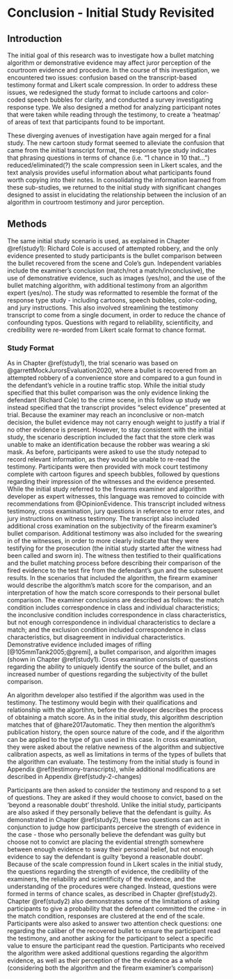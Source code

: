 # Conclusion - Initial Study Revisited {#finalstudy}

## Introduction

The initial goal of this research was to investigate how a bullet matching algorithm or demonstrative evidence may affect juror perception of the courtroom evidence and procedure.
In the course of this investigation, we encountered two issues: confusion based on the transcript-based testimony format and Likert scale compression.
In order to address these issues, we redesigned the study format to include cartoons and color-coded speech bubbles for clarity, and conducted a survey investigating response type.
We also designed a method for analyzing participant notes that were taken while reading through the testimony, to create a 'heatmap' of areas of text that participants found to be important.

These diverging avenues of investigation have again merged for a final study.
The new cartoon study format seemed to alleviate the confusion that came from the initial transcript format, the response type study indicates that phrasing questions in terms of chance (i.e. "1 chance in 10 that...") reduced/eliminated(?) the scale compression seen in Likert scales, and the text analysis provides useful information about what participants found worth copying into their notes.
In consolidating the information learned from these sub-studies, we returned to the initial study with significant changes designed to assist in elucidating the relationship between the inclusion of an algorithm in courtroom testimony and juror perception.

## Methods

The same initial study scenario is used, as explained in Chapter \@ref(study1): Richard Cole is accused of attempted robbery, and the only evidence presented to study participants is the bullet comparison between the bullet recovered from the scene and Cole's gun.
Independent variables include the examiner's conclusion (match/not a match/inconclusive), the use of demonstrative evidence, such as images (yes/no), and the use of the bullet matching algorithm, with additional testimony from an algorithm expert (yes/no).
The study was reformatted to resemble the format of the response type study - including cartoons, speech bubbles, color-coding, and jury instructions.
This also involved streamlining the testimony transcript to come from a single document, in order to reduce the chance of confounding typos.
Questions with regard to reliability, scientificity, and credibility were re-worded from Likert scale format to chance format.

### Study Format

As in Chapter \@ref(study1), the trial scenario was based on @garrettMockJurorsEvaluation2020, where a bullet is recovered from an attempted robbery of a convenience store and compared to a gun found in the defendant's vehicle in a routine traffic stop.
While the initial study specified that this bullet comparison was the only evidence linking the defendant (Richard Cole) to the crime scene, in this follow up study we instead specified that the transcript provides "select evidence" presented at trial.
Because the examiner may reach an inconclusive or non-match decision, the bullet evidence may not carry enough weight to justify a trial if no other evidence is present.
However, to stay consistent with the initial study, the scenario description included the fact that the store clerk was unable to make an identification because the robber was wearing a ski mask.
As before, participants were asked to use the study notepad to record relevant information, as they would be unable to re-read the testimony.
Participants were then provided with mock court testimony complete with cartoon figures and speech bubbles, followed by questions regarding their impression of the witnesses and the evidence presented.
While the initial study referred to the firearms examiner and algorithm developer as expert witnesses, this language was removed to coincide with recommendations from @OpinionEvidence.
This transcript included witness testimony, cross examination, jury questions in reference to error rates, and jury instructions on witness testimony.
The transcript also included additional cross examination on the subjectivity of the firearm examiner's bullet comparison.
Additional testimony was also included for the swearing in of the witnesses, in order to more clearly indicate that they were testifying for the prosecution (the initial study started after the witness had been called and sworn in).
The witness then testified to their qualifications and the bullet matching process before describing their comparison of the fired evidence to the test fire from the defendant's gun and the subsequent results.
In the scenarios that included the algorithm, the firearm examiner would describe the algorithm's match score for the comparison, and an interpretation of how the match score corresponds to their personal bullet comparison.
The examiner conclusions are described as follows: the match condition includes correspondence in class and individual characteristics; the inconclusive condition includes correspondence in class characteristics, but not enough correspondence in individual characteristics to declare a match; and the exclusion condition included correspondence in class characteristics, but disagreement in individual characteristics.
Demonstrative evidence included images of rifling [@105mmTank2005;@gremi], a bullet comparison, and algorithm images (shown in Chapter \@ref(study1). 
Cross examination consists of questions regarding the ability to uniquely identify the source of the bullet, and an increased number of questions regarding the subjectivity of the bullet comparison.

An algorithm developer also testified if the algorithm was used in the testimony.
The testimony would begin with their qualifications and relationship with the algortihm, before the developer describes the process of obtaining a match score.
As in the initial study, this algorithm description matches that of @hare2017automatic.
They then mention the algorithm's publication history, the open source nature of the code, and if the algorithm can be applied to the type of gun used in this case.
In cross examination, they were asked about the relative newness of the algorithm and subjective calibration aspects, as well as limitations in terms of the types of bullets that the algorithm can evaluate.
The testimony from the initial study is found in Appendix \@ref(testimony-transcripts), while additional modifications are described in Appendix \@ref(study-2-changes)

Participants are then asked to consider the testimony and respond to a set of questions.
They are asked if they would choose to convict, based on the 'beyond a reasonable doubt' threshold.
Unlike the initial study, participants are also asked if they personally believe that the defendant is guilty.
As demonstrated in Chapter \@ref(study2), these two questions can act in conjunction to judge how participants perceive the strength of evidence in the case - those who personally believe the defendant was guilty but choose not to convict are placing the evidential strength somewhere between enough evidence to sway their personal belief, but not enough evidence to say the defendant is guilty 'beyond a reasonable doubt'.
Because of the scale compression found in Likert scales in the initial study, the questions regarding the strength of evidence, the credibility of the examiners, the reliability and scientificity of the evidence, and the understanding of the procedures were changed.
Instead, questions were formed in terms of chance scales, as described in Chapter \@ref(study2). 
<!-- **[TO BE DEVELOPED]**. -->
Chapter \@ref(study2) also demonstrates some of the limitations of asking participants to give a probability that the defendant committed the crime - in the match condition, responses are clustered at the end of the scale. 
<!-- **[LOOK INTO A WAY TO CHANGE THE SCALING ON THE SLIDER?]** -->
Participants were also asked to answer two attention check questions: one regarding the caliber of the recovered bullet to ensure the participant read the testimony, and another asking for the participant to select a specific value to ensure the participant read the question.
Participants who received the algorithm were asked additional questions regarding the algorithm evidence, as well as their perception of the the evidence as a whole (considering both the algorithm and the firearm examiner's comparison)



<!-- ### Prolific -->

<!-- Participants were recruited using Prolific, an online survey-taking website.  -->
<!-- \authorcol{From the Prolific website, participants were directed to a link containing our survey, created using RShiny.} -->
<!-- We selected options to recruit a representative sample of individuals located in the United States, and asked that participants self-screen for jury eligibility before completing the survey.  -->
<!-- Jury eligibility was defined as US citizens over the age of majority in their state who had not been convicted of a felony, were not active law enforcement, military, emergency response, or a judge, and who did not have a disability that would prevent them from serving on a jury.  -->
<!-- They were also required to have normal or corrected to normal vision, due to the images used in the study.  -->
<!-- Participants were compensated with \$8.40 for completing the study, for an hourly compensation rate of about \$27.79 (median completion time of approximately 18 minutes).   -->
<!-- Individuals who did not include their Prolific identification number and an individual whose notes indicated that they had progressed far enough into the survey to get a separate scenario before restarting were excluded from analysis. -->

